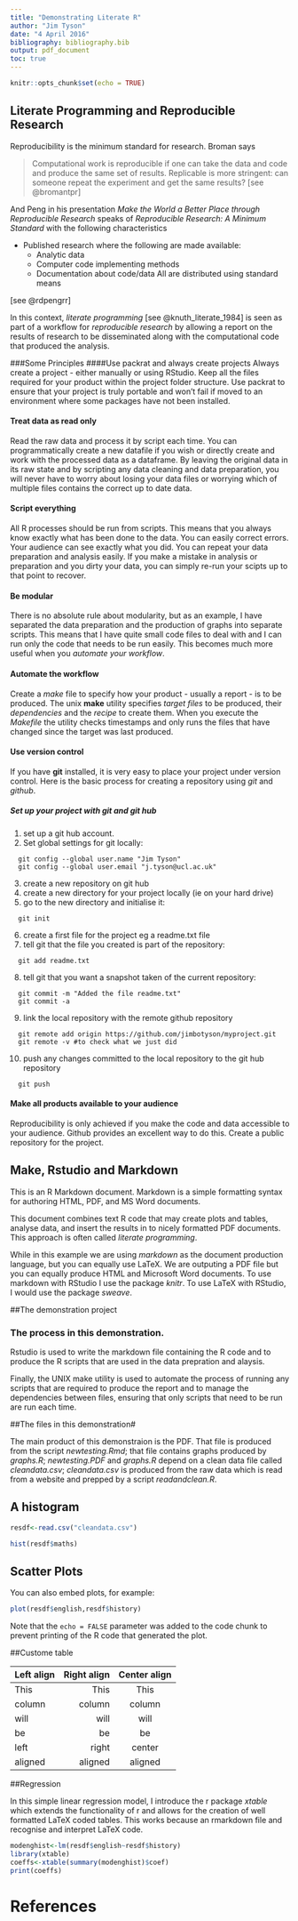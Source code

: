 ```yaml
---
title: "Demonstrating Literate R"
author: "Jim Tyson"
date: "4 April 2016"
bibliography: bibliography.bib
output: pdf_document
toc: true
---
```


```r
knitr::opts_chunk$set(echo = TRUE)
```

## Literate Programming and Reproducible Research
Reproducibility is the minimum standard for research.  Broman says

>Computational work is reproducible if one can take the data and code and 
>produce the same set of results. Replicable is more stringent: can someone
>repeat the experiment and get the same results?
[see @bromantpr]

And Peng in his presentation _Make the World a Better Place through Reproducible Research_ speaks of *Reproducible Research: A Minimum Standard* with the following characteristics

* Published research where the following are made available:
  * Analytic data
  * Computer code implementing methods
  * Documentation about code/data
All are distributed using standard means

[see @rdpengrr]

In this context, _literate programming_ [see @knuth_literate_1984] is seen as part of a workflow for _reproducible research_ by allowing a report on the results of research to be disseminated along with the computational code that produced the analysis.

###Some Principles
####Use packrat and always create projects
Always create a project - either manually or using RStudio.  Keep all the files required for your product within the project folder structure.  Use packrat to ensure that your project is truly portable and won't fail if moved to an environment where some packages have not been installed.

#### Treat data as read only
Read the raw data and process it by script each time.  You can programmatically create a new datafile if you wish or directly create and work with the processed data as a dataframe.  By leaving the original data in its raw state and by scripting any data cleaning and data preparation, you will never have to worry about losing your data files or worrying which of multiple files contains the correct up to date data.

#### Script everything
All R processes should be run from scripts.  This means that you always know exactly what has been done to the data.  You can easily correct errors.  Your audience can see exactly what you did.  You can repeat your data preparation and analysis easily.  If you make a mistake in analysis or preparation and you dirty your data, you can simply re-run your scipts up to that point to recover.

#### Be modular
There is no absolute rule about modularity, but as an example, I have separated the data preparation and the production of graphs into separate scripts.  This means that I have quite small code files to deal with and I can run only the code that needs to be run easily.  This becomes much more useful when you _automate your workflow_.

#### Automate the workflow
Create a *make* file to specify how your product - usually a report - is to be produced.  The unix __make__ utility specifies _target files_ to be produced, their _dependencies_ and the _recipe_ to create them.  When you execute the _Makefile_ the utility checks timestamps and only runs the files that have changed since the target was last produced.

#### Use version control
If you have __git__ installed, it is very easy to place your project under version control.  Here is the basic process for creating a repository using _git_ and _github_.

##### Set up your project with git and git hub
1. set up a git hub account.
2. Set global settings for git locally:
```
  git config --global user.name "Jim Tyson"
  git config --global user.email "j.tyson@ucl.ac.uk"
```  
3. create a new repository on git hub
4. create a new directory for your project locally (ie on your hard drive)
5. go to the new directory and initialise it:
```
  git init
```  
6. create a first file for the project eg a readme.txt file
7. tell git that the file you created is part of the repository:
```
  git add readme.txt
```  
8. tell git that you want a snapshot taken of the current repository:
```
  git commit -m "Added the file readme.txt"
  git commit -a
```  
9. link the local repository with the remote github repository
```
  git remote add origin https://github.com/jimbotyson/myproject.git
  git remote -v #to check what we just did
```  
10. push any changes committed to the local repository to the git hub repository
```
  git push
```

#### Make all products available to your audience
Reproducibility is only achieved if you make the code and data accessible to your audience.  Github provides an excellent way to do this.  Create a public repository for the project.

## Make, Rstudio and Markdown

This is an R Markdown document. Markdown is a simple formatting syntax for authoring HTML, PDF, and MS Word documents.

This document combines text R code that may create plots and tables, analyse data, and insert the results in to nicely formatted PDF documents.  This approach is often called _literate programming_.

While in this example we are using _markdown_ as the document production language, but you can equally use LaTeX.  We are outputing a PDF file but you can equally produce HTML and Microsoft Word documents.  To use markdown with RStudio I use the package _knitr_.  To use LaTeX with RStudio, I would use the package _sweave_.

##The demonstration project

### The process in this demonstration.

Rstudio is used to write the markdown file containing the R code and to produce the R scripts that are used in the data prepration and alaysis.

Finally, the UNIX make utility is used to automate the process of running any scripts that are required to produce the report and to manage the dependencies between files, ensuring that only scripts that need to be run are run each time.

##The files in this demonstration#

The main product of this demonstraion is the PDF.  That file is produced from the script *newtesting.Rmd*; that file contains graphs produced by *graphs.R*; *newtesting.PDF* and *graphs.R* depend on a clean data file called *cleandata.csv*; *cleandata.csv* is produced from the raw data which is read from a website and prepped by a script *readandclean.R*.

## A histogram

```r
resdf<-read.csv("cleandata.csv")

hist(resdf$maths)


```


##  Scatter Plots

You can also embed plots, for example:

```r
plot(resdf$english,resdf$history)
```

Note that the `echo = FALSE` parameter was added to the code chunk to prevent printing of the R code that generated the plot.

##Custome table

| Left align | Right align | Center align |
|:-----------|------------:|:------------:|
| This       |        This |     This     |
| column     |      column |    column    |
| will       |        will |     will     |
| be         |          be |      be      |
| left       |       right |    center    |
| aligned    |     aligned |   aligned    |


##Regression

In this simple linear regression model, I introduce the r package _xtable_ which extends the functionality of r and allows for the creation of well formatted LaTeX coded tables.  This works because an rmarkdown file and recognise and interpret LaTeX code.

```r
modenghist<-lm(resdf$english~resdf$history)
library(xtable)
coeffs<-xtable(summary(modenghist)$coef)
print(coeffs)
```

\includegraphics[width=200pt]{avg.png}

# References

